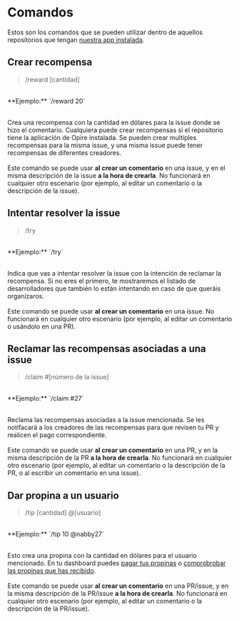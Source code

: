 
# Comandos

Estos son los comandos que se pueden utilizar dentro de aquellos repositorios que tengan [nuestra app instalada](/overview/install-app).

## Crear recompensa

> /reward [cantidad]

<br/>
<DimmedText>**Ejemplo:** `/reward 20`</DimmedText>
<br/><br/>

<span>Crea una recompensa con la cantidad en dólares para la issue donde se hizo el comentario. Cualquiera puede crear recompensas si el repositorio tiene la aplicación de Opire instalada. Se pueden crear multiples recompensas para la misma issue, y una misma issue puede tener recompensas de diferentes creadores.</span>
<br/><br/>
<InfoPanel>Este comando se puede usar **al crear un comentario** en una issue, y en el misma descripción de la issue **a la hora de crearla**. No funcionará en cualquier otro escenario (por ejemplo, al editar un comentario o la descripción de la issue).</InfoPanel>

## Intentar resolver la issue

> /try

<br/>
<DimmedText>**Ejemplo:** `/try`</DimmedText>
<br/><br/>

<span>Indica que vas a intentar resolver la issue con la intención de reclamar la recompensa. Si no eres el primero, te mostraremos el listado de desarrolladores que también lo están intentando en caso de que queráis organizaros.</span>
<br/><br/>
<InfoPanel>Este comando se puede usar **al crear un comentario** en una issue. No funcionará en cualquier otro escenario (por ejemplo, al editar un comentario o usándolo en una PR).</InfoPanel>


## Reclamar las recompensas asociadas a una issue

> /claim #[número de la issue]

<br/>
<DimmedText>**Ejemplo:** `/claim #27`</DimmedText>
<br/><br/>

<span>Reclama las recompensas asociadas a la issue mencionada. Se les notifacará a los creadores de las recompensas para que revisen tu PR y realicen el pago correspondiente.</span>
<br/><br/>
<InfoPanel>Este comando se puede usar **al crear un comentario** en una PR, y en la misma descripción de la PR **a la hora de crearla**. No funcionará en cualquier otro escenario (por ejemplo, al editar un comentario o la descripción de la PR, o al escribir un comentario en una issue).</InfoPanel>

## Dar propina a un usuario

> /tip [cantidad] @[usuario]

<br/>
<DimmedText>**Ejemplo:** `/tip 10 @nabby27`</DimmedText>
<br/><br/>

<span>Esto crea una propina con la cantidad en dólares para el usuario mencionado. En tu dashboard puedes [pagar tus propinas](https://app.opire.dev/dashboard/creator/tips) o [comprobrobar las propinas que has recibido](https://app.opire.dev/dashboard/programmer/tips).</span>
<br/><br/>
<InfoPanel>Este comando se puede usar **al crear un comentario** en una PR/issue, y en la misma descripción de la PR/issue **a la hora de crearla**. No funcionará en cualquier otro escenario (por ejemplo, al editar un comentario o la descripción de la PR/issue).</InfoPanel>
